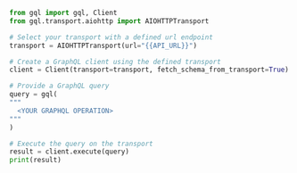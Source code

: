```python
from gql import gql, Client
from gql.transport.aiohttp import AIOHTTPTransport

# Select your transport with a defined url endpoint
transport = AIOHTTPTransport(url="{{API_URL}}")

# Create a GraphQL client using the defined transport
client = Client(transport=transport, fetch_schema_from_transport=True)

# Provide a GraphQL query
query = gql(
"""
  <YOUR GRAPHQL OPERATION>
"""
)

# Execute the query on the transport
result = client.execute(query)
print(result)
```
